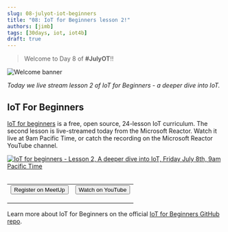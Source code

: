 ```yaml
---
slug: 08-julyot-iot-beginners
title: "08: IoT for Beginners lesson 2!"
authors: [jimb]
tags: [30days, iot, iot4b]
draft: true
---
```


<head>
  <meta name="twitter:url" content="https://julyot.dev/blog/08-julyot-iot-beginners" />
  <meta name="twitter:title" content="IoT for Beginners lesson 2" />
  <meta name="twitter:description" content="Join us for a deeper dive into IoT devices as part of our live streamed IoT for Beginners lessons" />
  <meta name="twitter:image" content="https://julyot.dev/img/png/JulyOT-banner-8-iot-beginners.png" />
  <meta name="twitter:card" content="summary_large_image" />
  <meta name="twitter:creator" content="@jimbobbennett" />
  <meta name="twitter:site" content="@AzureAdvocates" /> 
  <link rel="canonical" href="https://julyot.dev/blog/08-julyot-iot-beginners" />
</head>

> Welcome to Day 8 of **#JulyOT**!!

![Welcome banner](/img/png/JulyOT-banner-8-iot-beginners.png)

_Today we live stream lesson 2 of IoT for Beginners - a deeper dive into IoT._

## IoT For Beginners

[IoT for beginners](https://aka.ms/iot-beginners) is a free, open source, 24-lesson IoT curriculum. The second lesson is live-streamed today from the Microsoft Reactor. Watch it live at 9am Pacific Time, or catch the recording on the Microsoft Reactor YouTube channel.

<a href='https://www.meetup.com/Microsoft-Reactor-Redmond/events/286453697/'>
<img src='https://www.meetup.com/_next/image/?url=https%3A%2F%2Fsecure-content.meetupstatic.com%2Fimages%2Fclassic-events%2F504717148%2F676x380.webp&w=3840&q=75'  alt='IoT for beginners - Lesson 2, A deeper dive into IoT, Friday July 8th, 9am Pacific Time'/>
</a>&nbsp;

<table>
<tr style={{border:'0px', 'background-color':'#00000000'}}>
    <td style={{border:'0px', 'text-align': 'center'}}>
        <form action="https://www.meetup.com/Microsoft-Reactor-Redmond/events/286453697" target="_blank">
            <input type="submit" value="Register on MeetUp" class="clean-btn button button--primary margin-left--md"/>
        </form>
    </td>
    <td style={{border:'0px', 'text-align': 'center'}}>
        <form action="https://aka.ms/IoTforbeginnersLess2" target="_blank">
            <input type="submit" value="Watch on YouTube" class="clean-btn button button--secondary margin-left--md"/>
        </form>
    </td>
</tr>
</table>

Learn more about IoT for Beginners on the official [IoT for Beginners GitHub repo](https://aka.ms/iot-beginners).
